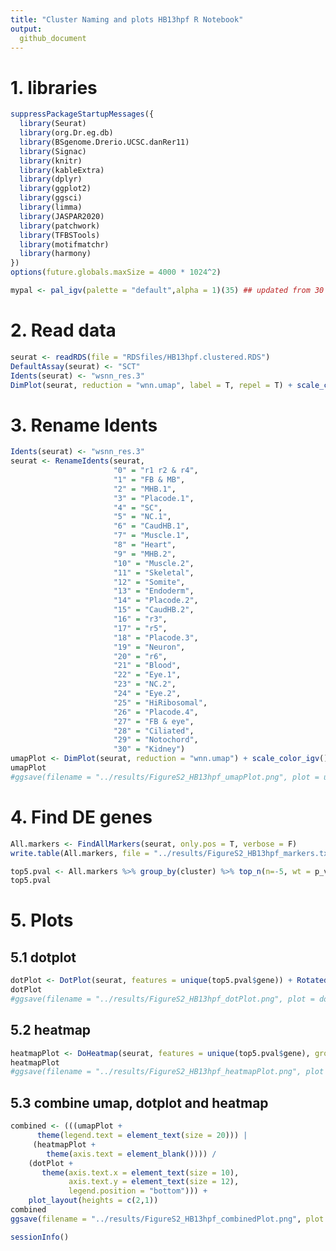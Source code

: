 ```yaml
---
title: "Cluster Naming and plots HB13hpf R Notebook"
output: 
  github_document
---
```


# 1. libraries
```r
suppressPackageStartupMessages({
  library(Seurat)
  library(org.Dr.eg.db)
  library(BSgenome.Drerio.UCSC.danRer11)
  library(Signac)
  library(knitr)
  library(kableExtra)
  library(dplyr)
  library(ggplot2)
  library(ggsci)
  library(limma)
  library(JASPAR2020)
  library(patchwork)
  library(TFBSTools)
  library(motifmatchr)
  library(harmony)
})
options(future.globals.maxSize = 4000 * 1024^2)
```

```r
mypal <- pal_igv(palette = "default",alpha = 1)(35) ## updated from 30 because HB13hpf has 31 clusters and this was causing DoHeatmap to hang
```

# 2. Read data
```r
seurat <- readRDS(file = "RDSfiles/HB13hpf.clustered.RDS")
DefaultAssay(seurat) <- "SCT"
Idents(seurat) <- "wsnn_res.3"
DimPlot(seurat, reduction = "wnn.umap", label = T, repel = T) + scale_color_igv()
```

# 3. Rename Idents
```r
Idents(seurat) <- "wsnn_res.3"
seurat <- RenameIdents(seurat,
                       "0" = "r1 r2 & r4",
                       "1" = "FB & MB",
                       "2" = "MHB.1",
                       "3" = "Placode.1",
                       "4" = "SC",
                       "5" = "NC.1",
                       "6" = "CaudHB.1",
                       "7" = "Muscle.1",
                       "8" = "Heart",
                       "9" = "MHB.2",
                       "10" = "Muscle.2",
                       "11" = "Skeletal",
                       "12" = "Somite",
                       "13" = "Endoderm",
                       "14" = "Placode.2",
                       "15" = "CaudHB.2",
                       "16" = "r3",
                       "17" = "r5",
                       "18" = "Placode.3",
                       "19" = "Neuron",
                       "20" = "r6",
                       "21" = "Blood",
                       "22" = "Eye.1",
                       "23" = "NC.2",
                       "24" = "Eye.2",
                       "25" = "HiRibosomal",
                       "26" = "Placode.4",
                       "27" = "FB & eye",
                       "28" = "Ciliated",
                       "29" = "Notochord",
                       "30" = "Kidney")
umapPlot <- DimPlot(seurat, reduction = "wnn.umap") + scale_color_igv()
umapPlot
#ggsave(filename = "../results/FigureS2_HB13hpf_umapPlot.png", plot = umapPlot)
```

# 4. Find DE genes
```r
All.markers <- FindAllMarkers(seurat, only.pos = T, verbose = F)
write.table(All.markers, file = "../results/FigureS2_HB13hpf_markers.txt", sep = "\t", quote = F, col.names = NA)
```

```r
top5.pval <- All.markers %>% group_by(cluster) %>% top_n(n=-5, wt = p_val) %>% top_n(n=5, wt = avg_log2FC)
top5.pval
```

# 5. Plots
## 5.1 dotplot
```r
dotPlot <- DotPlot(seurat, features = unique(top5.pval$gene)) + RotatedAxis()
dotPlot
#ggsave(filename = "../results/FigureS2_HB13hpf_dotPlot.png", plot = dotPlot)
```

## 5.2 heatmap
```r
heatmapPlot <- DoHeatmap(seurat, features = unique(top5.pval$gene), group.colors = mypal, size = 5, angle = 90) + guides(color = FALSE)
heatmapPlot
#ggsave(filename = "../results/FigureS2_HB13hpf_heatmapPlot.png", plot = heatmapPlot)
```

## 5.3 combine umap, dotplot and heatmap
```r
combined <- (((umapPlot + 
      theme(legend.text = element_text(size = 20))) |
     (heatmapPlot +
        theme(axis.text = element_blank()))) / 
    (dotPlot + 
       theme(axis.text.x = element_text(size = 10),
             axis.text.y = element_text(size = 12),
             legend.position = "bottom"))) +
    plot_layout(heights = c(2,1))
combined
ggsave(filename = "../results/FigureS2_HB13hpf_combinedPlot.png", plot = combined)
```


```r
sessionInfo()
```